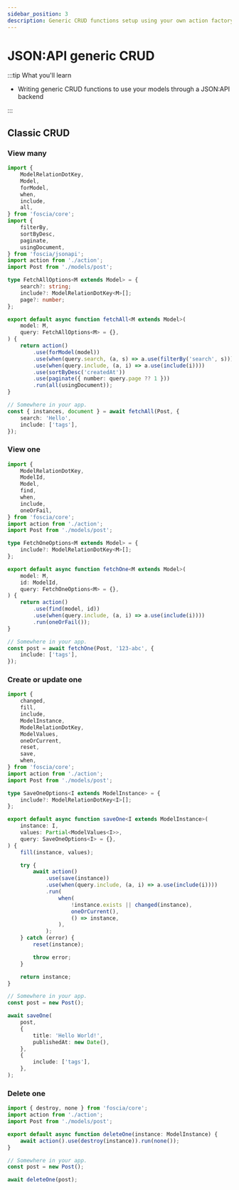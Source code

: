 ```yaml
---
sidebar_position: 3
description: Generic CRUD functions setup using your own action factory.
---
```


# JSON:API generic CRUD

:::tip What you'll learn

-   Writing generic CRUD functions to use your models through a JSON:API backend

:::

## Classic CRUD

### View many

```typescript
import {
    ModelRelationDotKey,
    Model,
    forModel,
    when,
    include,
    all,
} from 'foscia/core';
import {
    filterBy,
    sortByDesc,
    paginate,
    usingDocument,
} from 'foscia/jsonapi';
import action from './action';
import Post from './models/post';

type FetchAllOptions<M extends Model> = {
    search?: string;
    include?: ModelRelationDotKey<M>[];
    page?: number;
};

export default async function fetchAll<M extends Model>(
    model: M,
    query: FetchAllOptions<M> = {},
) {
    return action()
        .use(forModel(model))
        .use(when(query.search, (a, s) => a.use(filterBy('search', s))))
        .use(when(query.include, (a, i) => a.use(include(i))))
        .use(sortByDesc('createdAt'))
        .use(paginate({ number: query.page ?? 1 }))
        .run(all(usingDocument));
}

// Somewhere in your app.
const { instances, document } = await fetchAll(Post, {
    search: 'Hello',
    include: ['tags'],
});
```

### View one

```typescript
import {
    ModelRelationDotKey,
    ModelId,
    Model,
    find,
    when,
    include,
    oneOrFail,
} from 'foscia/core';
import action from './action';
import Post from './models/post';

type FetchOneOptions<M extends Model> = {
    include?: ModelRelationDotKey<M>[];
};

export default async function fetchOne<M extends Model>(
    model: M,
    id: ModelId,
    query: FetchOneOptions<M> = {},
) {
    return action()
        .use(find(model, id))
        .use(when(query.include, (a, i) => a.use(include(i))))
        .run(oneOrFail());
}

// Somewhere in your app.
const post = await fetchOne(Post, '123-abc', {
    include: ['tags'],
});
```

### Create or update one

```typescript
import {
    changed,
    fill,
    include,
    ModelInstance,
    ModelRelationDotKey,
    ModelValues,
    oneOrCurrent,
    reset,
    save,
    when,
} from 'foscia/core';
import action from './action';
import Post from './models/post';

type SaveOneOptions<I extends ModelInstance> = {
    include?: ModelRelationDotKey<I>[];
};

export default async function saveOne<I extends ModelInstance>(
    instance: I,
    values: Partial<ModelValues<I>>,
    query: SaveOneOptions<I> = {},
) {
    fill(instance, values);

    try {
        await action()
            .use(save(instance))
            .use(when(query.include, (a, i) => a.use(include(i))))
            .run(
                when(
                    !instance.exists || changed(instance),
                    oneOrCurrent(),
                    () => instance,
                ),
            );
    } catch (error) {
        reset(instance);

        throw error;
    }

    return instance;
}

// Somewhere in your app.
const post = new Post();

await saveOne(
    post,
    {
        title: 'Hello World!',
        publishedAt: new Date(),
    },
    {
        include: ['tags'],
    },
);
```

### Delete one

```javascript
import { destroy, none } from 'foscia/core';
import action from './action';
import Post from './models/post';

export default async function deleteOne(instance: ModelInstance) {
    await action().use(destroy(instance)).run(none());
}

// Somewhere in your app.
const post = new Post();

await deleteOne(post);
```
